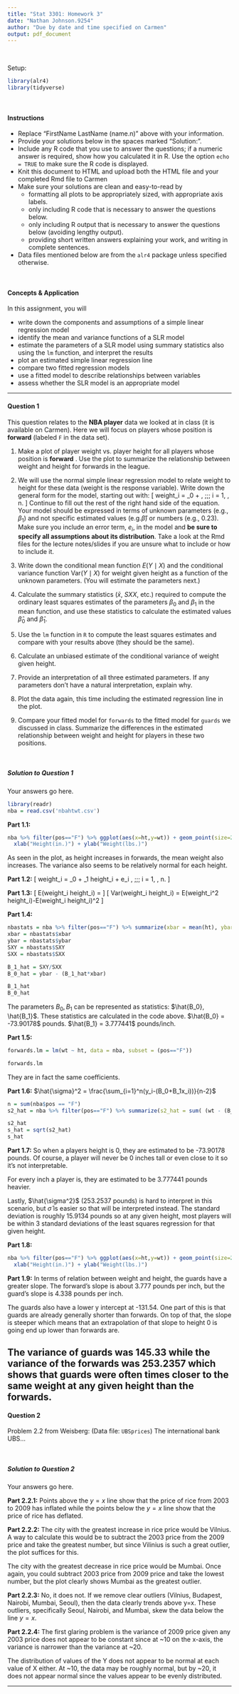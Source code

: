 ---
title: "Stat 3301: Homework 3"
date: "Nathan Johnson.9254"
author: "Due by date and time specified on Carmen"
output: pdf_document
---

\

Setup:
```{r message=FALSE}
library(alr4)
library(tidyverse)
```

\

#### Instructions
- Replace "FirstName LastName (name.n)" above with your information.
- Provide your solutions below in the spaces marked "Solution:".
- Include any R code that you use to answer the questions; if a numeric answer is required, show how you calculated it in R. Use the option `echo = TRUE` to make sure the R code is displayed.
- Knit this document to HTML and upload both the HTML file and your completed Rmd file to Carmen
- Make sure your solutions are clean and easy-to-read by
    - formatting all plots to be appropriately sized, with appropriate axis labels.
    - only including R code that is necessary to answer the questions below.
    - only including R output that is necessary to answer the questions below (avoiding lengthy output).
    - providing short written answers explaining your work, and writing in complete sentences.
- Data files mentioned below are from the `alr4` package unless specified otherwise.

\

#### Concepts \& Application

In this assignment, you will

* write down the components and assumptions of a simple linear regression model
* identify the mean and variance functions of a SLR model
* estimate the parameters of a SLR model using summary statistics also using the `lm` function, and interpret the results
* plot an estimated simple linear regression line
* compare two fitted regression models
* use a fitted model to describe relationships between variables
* assess whether the SLR model is an appropriate model

------

#### Question 1
<!--
Least squares fit, confidence interval for slope, confidence interval for mean,
confidence bands, raw residuals, interpreting models (comparison)
-->
This question relates to the **NBA player** data we looked at in class 
(it is available on Carmen).  Here we will focus on players whose position is
**forward** (labeled `F` in the data set).

1. Make a plot of player weight vs. player height for all players whose position is
**forward** . Use the plot to summarize the relationship between weight and height for 
forwards in the league.

2. We will use the normal simple linear regression model to relate weight to height for these data (weight is the response variable). Write down the general form for the model, starting out with:
\[
  weight_i = \beta_0 + \cdots, \;\;\; i = 1, \ldots, n.
\]
Continue to fill out the rest of the right hand side of the equation. Your model should be expressed in terms of unknown parameters (e.g., $\beta_1$) and not specific estimated values (e.g.$\widehat{\beta}$) or numbers (e.g., $0.23$). Make sure you include an error term, $e_i$, in the model and **be sure to specify all assumptions about its distribution**. Take a look at the Rmd files for the lecture notes/slides if you are unsure what to include or how to include it.

3. Write down the conditional mean function $E(Y \mid X)$ and the conditional variance function $\mbox{Var}(Y \mid X)$ for weight given height as a function of the unknown parameters. (You will estimate the parameters next.)

4. Calculate the summary statistics ($\bar{x}$, $SXX$, etc.) required to compute the ordinary least squares 
estimates of the parameters $\beta_0$ and $\beta_1$ in the mean function, and use these
statistics to calculate the estimated values $\widehat{\beta}_0$ and $\widehat{\beta}_1$.

5. Use the `lm` function in `R` to compute the least squares estimates and compare with your
results above (they should be the same).

6. Calculate an unbiased estimate of the conditional variance of weight given height.

7. Provide an interpretation of all three estimated parameters.  If any parameters don't
have a natural interpretation, explain why.

8. Plot the data again, this time including the estimated regression line in the plot.

9. Compare your fitted model for `forwards` to the fitted model for `guards` we discussed in class.
Summarize the differences in the estimated relationship between weight and height for players
in these two positions.


\

##### Solution to Question 1
Your answers go here.
```{r}
library(readr)
nba = read.csv('nbahtwt.csv')
```
**Part 1.1:**
```{r}
nba %>% filter(pos=="F") %>% ggplot(aes(x=ht,y=wt)) + geom_point(size=2) + theme_bw(26) + 
  xlab("Height(in.)") + ylab("Weight(lbs.)")
```
As seen in the plot, as height increases in forwards, the mean weight also increases. The variance also seems to be relatively normal for each height.

**Part 1.2:**
\[
  weight_i = \beta_0 + \beta_1 height_i + e_i , \;\;\; i = 1, \ldots, n.
\]

**Part 1.3:**
\[
  E(weight_i \mid height_i) = \frac{P(weight_i \cap height_i)}{P(height_i)}
\]
\[
  Var(weight_i \mid height_i) = E(weight_i^2 \mid height_i)-E(weight_i \mid height_i)^2
\]

**Part 1.4:**
```{r}
nbastats = nba %>% filter(pos=="F") %>% summarize(xbar = mean(ht), ybar = mean(wt), SXX = sum((ht - xbar)^2), SXY = sum((ht - xbar)*(wt)))
xbar = nbastats$xbar
ybar = nbastats$ybar
SXY = nbastats$SXY
SXX = nbastats$SXX

B_1_hat = SXY/SXX
B_0_hat = ybar - (B_1_hat*xbar)

B_1_hat
B_0_hat
```
The parameters $B_0 , B_1$ can be represented as statistics: $\hat{B_0}, \hat{B_1}$. These statistics are calculated in the code above. 
$\hat{B_0} = -73.90178$ pounds.
$\hat{B_1} = 3.777441$ pounds/inch.

**Part 1.5:**

```{r}
forwards.lm = lm(wt ~ ht, data = nba, subset = (pos=="F"))

forwards.lm
```
They are in fact the same coefficients.

**Part 1.6:**
$\hat{\sigma}^2 = \frac{\sum_{i=1}^n(y_i-(B_0+B_1x_i))}{n-2}$

```{r}
n = sum(nba$pos == "F")
s2_hat = nba %>% filter(pos=="F") %>% summarize(s2_hat = sum( (wt - (B_0_hat + (B_1_hat * ht)))^2 )/(n-2))

s2_hat
s_hat = sqrt(s2_hat)
s_hat
```

**Part 1.7:**
So when a players height is 0, they are estimated to be -73.90178 pounds. Of course, a player will never be 0 inches tall or even close to it so it's not interpretable.

For every inch a player is, they are estimated to be 3.777441 pounds heavier.

Lastly, $\hat{\sigma^2}$ (253.2537 pounds) is hard to interpret in this scenario, but $\hat{\sigma}$ is easier so that will be interpreted instead. The standard deviation is roughly 15.9134 pounds so at any given height, most players will be within 3 standard deviations of the least squares regression for that given height.

**Part 1.8:**
```{r}
nba %>% filter(pos=="F") %>% ggplot(aes(x=ht,y=wt)) + geom_point(size=2) + geom_abline(intercept = B_0_hat, slope = B_1_hat) + theme_bw(26) + 
  xlab("Height(in.)") + ylab("Weight(lbs.)")
```

**Part 1.9:**
In terms of relation between weight and height, the guards have a greater slope. The forward's slope is about 3.777 pounds per inch, but the guard's slope is 4.338 pounds per inch. 

The guards also have a lower y intercept at -131.54. One part of this is that guards are already generally shorter than forwards. On top of that, the slope is steeper which means that an extrapolation of that slope to height 0 is going end up lower than forwards are.

The variance of guards was 145.33 while the variance of the forwards was 253.2357 which shows that guards were often times closer to the same weight at any given height than the forwards.
------


#### Question 2
Problem 2.2 from Weisberg: (Data file: `UBSprices`) The international bank UBS...
<!--interpreting regression lines, appropriateness of SLR -->


\

##### Solution to Question 2
Your answers go here.

**Part 2.2.1:**
Points above the $y=x$ line show that the price of rice from 2003 to 2009 has inflated while the points below the $y=x$ line show that the price of rice has deflated.

**Part 2.2.2:**
The city with the greatest increase in rice price would be Vilnius. A way to calculate this would be to subtract the 2003 price from the 2009 price and take the greatest number, but since Vilinius is such a great outlier, the plot suffices for this.

The city with the greatest decrease in rice price would be Mumbai. Once again, you could subtract 2003 price from 2009 price and take the lowest number, but the plot clearly shows Mumbai as the greatest outlier.

**Part 2.2.3:**
No, it does not. If we remove clear outliers (Vilnius, Budapest, Nairobi, Mumbai, Seoul), then the data clearly trends above y=x. These outliers, specifically Seoul, Nairobi, and Mumbai, skew the data below the line $y=x$.

**Part 2.2.4:**
The first glaring problem is the variance of 2009 price given any 2003 price does not appear to be constant since at ~10 on the x-axis, the variance is narrower than the variance at ~20.

The distribution of values of the Y does not appear to be normal at each value of X either.  At ~10, the data may be roughly normal, but by ~20, it does not appear normal since the values appear to be evenly distributed.

------

